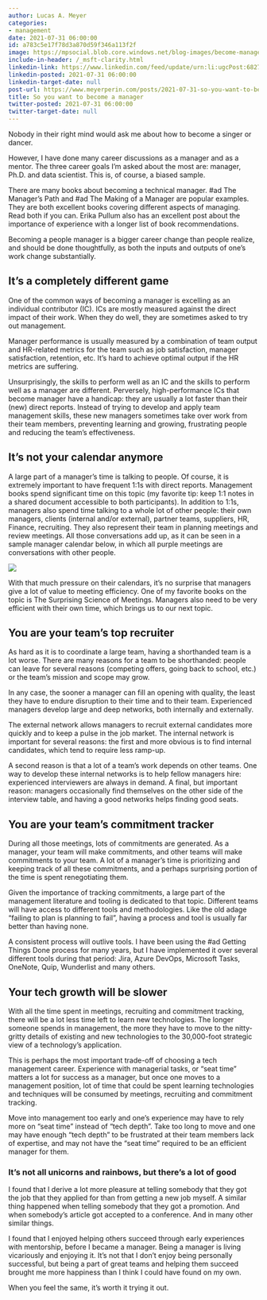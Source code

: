 ```yaml
---
author: Lucas A. Meyer
categories:
- management
date: 2021-07-31 06:00:00
id: a783c5e17f78d3a870d59f346a113f2f
image: https://mpsocial.blob.core.windows.net/blog-images/become-manager.jpg
include-in-header: /_msft-clarity.html
linkedin-link: https://www.linkedin.com/feed/update/urn:li:ugcPost:6827388032719695872
linkedin-posted: 2021-07-31 06:00:00
linkedin-target-date: null
post-url: https://www.meyerperin.com/posts/2021-07-31-so-you-want-to-become-a-manager.html
title: So you want to become a manager
twitter-posted: 2021-07-31 06:00:00
twitter-target-date: null
---
```


Nobody in their right mind would ask me about how to become a singer or dancer.

However, I have done many career discussions as a manager and as a mentor. The three career goals I'm asked about the most are: manager, Ph.D. and data scientist. This is, of course, a biased sample. 

There are many books about becoming a technical manager. #ad The Manager's Path and #ad The Making of a Manager are popular examples. They are both excellent books covering different aspects of managing. Read both if you can. Erika Pullum also has an excellent post about the importance of experience with a longer list of book recommendations.

Becoming a people manager is a bigger career change than people realize, and should be done thoughtfully, as both the inputs and outputs of one's work change substantially.

## It's a completely different game
One of the common ways of becoming a manager is excelling as an individual contributor (IC). ICs are mostly measured against the direct impact of their work. When they do well, they are sometimes asked to try out management.

Manager performance is usually measured by a combination of team output and HR-related metrics for the team such as job satisfaction, manager satisfaction, retention, etc. It's hard to achieve optimal output if the HR metrics are suffering.

Unsurprisingly, the skills to perform well as an IC and the skills to perform well as a manager are different. Perversely, high-performance ICs that become manager have a handicap: they are usually a lot faster than their (new) direct reports. Instead of trying to develop and apply team management skills, these new managers sometimes take over work from their team members, preventing learning and growing, frustrating people and reducing the team's effectiveness.

## It's not your calendar anymore

A large part of a manager's time is talking to people. Of course, it is extremely important to have frequent 1:1s with direct reports. Management books spend significant time on this topic (my favorite tip: keep 1:1 notes in a shared document accessible to both participants).
In addition to 1:1s, managers also spend time talking to a whole lot of other people: their own managers, clients (internal and/or external), partner teams, suppliers, HR, Finance, recruiting. They also represent their team in planning meetings and review meetings. All those conversations add up, as it can be seen in a sample manager calendar below, in which all purple meetings are conversations with other people.

![](https://mpsocial.blob.core.windows.net/blog-images/blurred-calendar.jpg)

With that much pressure on their calendars, it's no surprise that managers give a lot of value to meeting efficiency. One of my favorite books on the topic is The Surprising Science of Meetings. Managers also need to be very efficient with their own time, which brings us to our next topic.

## You are your team's top recruiter

As hard as it is to coordinate a large team, having a shorthanded team is a lot worse. There are many reasons for a team to be shorthanded: people can leave for several reasons (competing offers, going back to school, etc.) or the team's mission and scope may grow.

In any case, the sooner a manager can fill an opening with quality, the least they have to endure disruption to their time and to their team. Experienced managers develop large and deep networks, both internally and externally.

The external network allows managers to recruit external candidates more quickly and to keep a pulse in the job market. The internal network is important for several reasons: the first and more obvious is to find internal candidates, which tend to require less ramp-up.

A second reason is that a lot of a team's work depends on other teams. One way to develop these internal networks is to help fellow managers hire: experienced interviewers are always in demand. A final, but important reason: managers occasionally find themselves on the other side of the interview table, and having a good networks helps finding good seats.

## You are your team's commitment tracker
During all those meetings, lots of commitments are generated. As a manager, your team will make commitments, and other teams will make commitments to your team. A lot of a manager's time is prioritizing and keeping track of all these commitments, and a perhaps surprising portion of the time is spent renegotiating them.

Given the importance of tracking commitments, a large part of the management literature and tooling is dedicated to that topic. Different teams will have access to different tools and methodologies. Like the old adage "failing to plan is planning to fail", having a process and tool is usually far better than having none.

A consistent process will outlive tools. I have been using the #ad Getting Things Done process for many years, but I have implemented it over several different tools during that period: Jira, Azure DevOps, Microsoft Tasks, OneNote, Quip, Wunderlist and many others.

## Your tech growth will be slower

With all the time spent in meetings, recruiting and commitment tracking, there will be a lot less time left to learn new technologies. The longer someone spends in management, the more they have to move to the nitty-gritty details of existing and new technologies to the 30,000-foot strategic view of a technology's application.

This is perhaps the most important trade-off of choosing a tech management career. Experience with managerial tasks, or "seat time" matters a lot for success as a manager, but once one moves to a management position, lot of time that could be spent learning technologies and techniques will be consumed by meetings, recruiting and commitment tracking.

Move into management too early and one's experience may have to rely more on "seat time" instead of "tech depth". Take too long to move and one may have enough "tech depth" to be frustrated at their team members lack of expertise, and may not have the "seat time" required to be an efficient manager for them.

### It's not all unicorns and rainbows, but there's a lot of good

I found that I derive a lot more pleasure at telling somebody that they got the job that they applied for than from getting a new job myself. A similar thing happened when telling somebody that they got a promotion. And when somebody's article got accepted to a conference. And in many other similar things.

I found that I enjoyed helping others succeed through early experiences with mentorship, before I became a manager. Being a manager is living vicariously and enjoying it. It's not that I don't enjoy being personally successful, but being a part of great teams and helping them succeed brought me more happiness than I think I could have found on my own.

When you feel the same, it's worth it trying it out.



